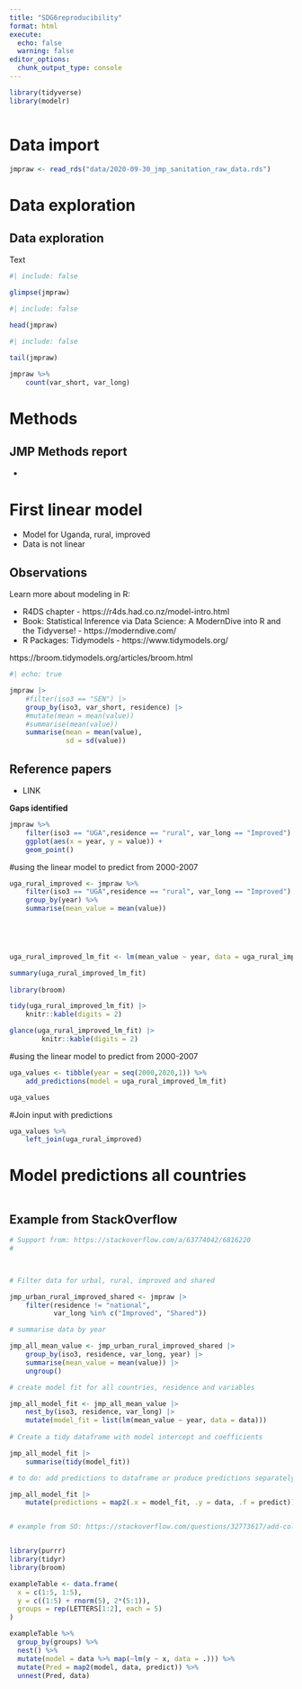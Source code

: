 ```yaml
---
title: "SDG6reproducibility"
format: html
execute:
  echo: false
  warning: false
editor_options: 
  chunk_output_type: console
---
```


```r
library(tidyverse)
library(modelr)
```

```r
```

# Data import

```r
jmpraw <- read_rds("data/2020-09-30_jmp_sanitation_raw_data.rds")
```

# Data exploration

## Data exploration

Text

```r
#| include: false 

glimpse(jmpraw)
```

```r
#| include: false 

head(jmpraw)
```

```r
#| include: false 

tail(jmpraw)
```
```r
jmpraw %>% 
    count(var_short, var_long) 

```



# Methods

## JMP Methods report

- 


# First linear model

- Model for Uganda, rural, improved
- Data is not linear

## Observations

Learn more about modeling in R:

-   R4DS chapter - https://r4ds.had.co.nz/model-intro.html
-   Book: Statistical Inference via Data Science: A ModernDive into R and the Tidyverse! - https://moderndive.com/
-   R Packages: Tidymodels - https://www.tidymodels.org/

https://broom.tidymodels.org/articles/broom.html



```r
#| echo: true

jmpraw |> 
    #filter(iso3 == "SEN") |> 
    group_by(iso3, var_short, residence) |> 
    #mutate(mean = mean(value))
    #summarise(mean(value))
    summarise(mean = mean(value),
              sd = sd(value))

```

## Reference papers

- LINK

**Gaps identified**

```r
jmpraw %>% 
    filter(iso3 == "UGA",residence == "rural", var_long == "Improved") %>% 
    ggplot(aes(x = year, y = value)) +
    geom_point() 

```



#using the linear model to predict from 2000-2007




```r

uga_rural_improved <- jmpraw %>%  
    filter(iso3 == "UGA",residence == "rural", var_long == "Improved") %>%  
    group_by(year) %>% 
    summarise(mean_value = mean(value))



    
```

```r

uga_rural_improved_lm_fit <- lm(mean_value ~ year, data = uga_rural_improved)

summary(uga_rural_improved_lm_fit)
    
library(broom)

tidy(uga_rural_improved_lm_fit) |>  
    knitr::kable(digits = 2)

glance(uga_rural_improved_lm_fit) |> 
        knitr::kable(digits = 2)

```
#using the linear model to predict from 2000-2007
```r

 
uga_values <- tibble(year = seq(2000,2020,1)) %>%
    add_predictions(model = uga_rural_improved_lm_fit)

uga_values         
```

#Join input with predictions
```r
uga_values %>% 
    left_join(uga_rural_improved)
```

# Model predictions all countries

```r



```
## Example from StackOverflow

```r

# Support from: https://stackoverflow.com/a/63774042/6816220
# 



# Filter data for urbal, rural, improved and shared

jmp_urban_rural_improved_shared <- jmpraw |> 
    filter(residence != "national",
           var_long %in% c("Improved", "Shared"))

# summarise data by year

jmp_all_mean_value <- jmp_urban_rural_improved_shared |> 
    group_by(iso3, residence, var_long, year) |> 
    summarise(mean_value = mean(value)) |> 
    ungroup() 

# create model fit for all countries, residence and variables 

jmp_all_model_fit <- jmp_all_mean_value |> 
    nest_by(iso3, residence, var_long) |> 
    mutate(model_fit = list(lm(mean_value ~ year, data = data)))
    
# Create a tidy dataframe with model intercept and coefficients

jmp_all_model_fit |> 
    summarise(tidy(model_fit))

# to do: add predictions to dataframe or produce predictions separately 

jmp_all_model_fit |> 
    mutate(predictions = map2(.x = model_fit, .y = data, .f = predict))


# example from SO: https://stackoverflow.com/questions/32773617/add-column-of-predicted-values-to-data-frame-with-dplyr


library(purrr)
library(tidyr)
library(broom)

exampleTable <- data.frame(
  x = c(1:5, 1:5),
  y = c((1:5) + rnorm(5), 2*(5:1)),
  groups = rep(LETTERS[1:2], each = 5)
)

exampleTable %>% 
  group_by(groups) %>%
  nest() %>% 
  mutate(model = data %>% map(~lm(y ~ x, data = .))) %>% 
  mutate(Pred = map2(model, data, predict)) %>% 
  unnest(Pred, data)

```

